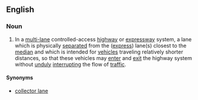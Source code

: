 ==English==

===Noun===
{{en-noun|head=[[local]] [[lane]]}}
{{wikipedia|Local-express lanes}}

# {{context|chiefly|US}} In a [[multi-]]lane controlled-access [[highway]] or [[expressway]] system, a lane which is physically [[separate]]d from the ([[express lane|express]]) lane(s) closest to the [[median]] and which is intended for [[vehicle]]s traveling relatively shorter distances, so that these vehicles may [[enter]] and [[exit]] the highway system without [[unduly]] [[interrupt]]ing the flow of [[traffic]].

====Synonyms====
*  [[collector lane]]